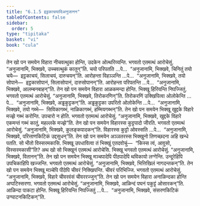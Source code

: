 ```yaml
---
title: "6.1.5 इट्ठकाचयादिअनुजानन"
tableOfContents: false
sidebar:
  order: 5
type: "tipitaka"
basket: "vi"
book: "cula"
---
```



<DynamicBreadcrumb />

<Division number="300" book="cula">

<Paragraph number="1292" book="cula">
तेन खो पन समयेन विहारा नीचवत्थुका होन्ति, उदकेन ओत्थरिय्यन्ति. भगवतो एतमत्थं आरोचेसुं. “अनुजानामि, भिक्खवे, उच्चवत्थुकं कातुन्”ति. चयो परिपतति …पे…  “अनुजानामि, भिक्खवे, चिनितुं तयो चये—  इट्ठकाचयं, सिलाचयं, दारुचयन्”ति. आरोहन्ता विहञ्ञन्ति …पे…  “अनुजानामि, भिक्खवे, तयो सोपाने—  इट्ठकासोपानं, सिलासोपानं, दारुसोपानन्”ति. आरोहन्ता परिपतन्ति …पे…  “अनुजानामि, भिक्खवे, आलम्बनबाहन्”ति.
</Paragraph>

<Paragraph number="1293" book="cula">
तेन खो पन समयेन विहारा आळकमन्दा होन्ति. भिक्खू हिरियन्ति निपज्जितुं. भगवतो एतमत्थं आरोचेसुं. “अनुजानामि, भिक्खवे, तिरोकरणिन्”ति. तिरोकरणिं उक्खिपित्वा ओलोकेन्ति …पे…  “अनुजानामि, भिक्खवे, अड्ढकुट्टकन्”ति. अड्ढकुट्टका उपरितो ओलोकेन्ति …पे…  “अनुजानामि, भिक्खवे, तयो गब्भे—  सिविकागब्भं, नाळिकागब्भं, हम्मियगब्भन्”ति.
</Paragraph>

<Paragraph number="1294" book="cula">
तेन खो पन समयेन भिक्खू खुद्दके विहारे मज्झे गब्भं करोन्ति. उपचारो न होति. भगवतो एतमत्थं आरोचेसुं. “अनुजानामि, भिक्खवे, खुद्दके विहारे एकमन्तं गब्भं कातुं, महल्लके मज्झे”ति.
</Paragraph>

<Paragraph number="1295" book="cula">
तेन खो पन समयेन विहारस्स कुट्टपादो जीरति. भगवतो एतमत्थं आरोचेसुं. “अनुजानामि, भिक्खवे, कुलङ्कपादकन्”ति. विहारस्स कुट्टो ओवस्सति …पे…  “अनुजानामि, भिक्खवे, परित्ताणकिटिकं उद्दसुधन्”ति.
</Paragraph>

<Paragraph number="1296" book="cula">
तेन खो पन समयेन अञ्ञतरस्स भिक्खुनो तिणच्छदना अहि खन्धे पतति. सो भीतो विस्सरमकासि. भिक्खू उपधावित्वा तं भिक्खुं एतदवोचुं—  “किस्स त्वं, आवुसो, विस्सरमकासी”ति? अथ खो सो भिक्खूनं एतमत्थं आरोचेसि. भिक्खू भगवतो एतमत्थं आरोचेसुं. “अनुजानामि, भिक्खवे, वितानन्”ति.
</Paragraph>

<Paragraph number="1297" book="cula">
तेन खो पन समयेन भिक्खू मञ्चपादेपि पीठपादेपि थविकायो लग्गेन्ति. उन्दूरेहिपि उपचिकाहिपि खज्जन्ति. भगवतो एतमत्थं आरोचेसुं. “अनुजानामि, भिक्खवे, भित्तिखिलं नागदन्तकन्”ति.
</Paragraph>

<Paragraph number="1298" book="cula">
तेन खो पन समयेन भिक्खू मञ्चेपि पीठेपि चीवरं निक्खिपन्ति. चीवरं परिभिज्जि. भगवतो एतमत्थं आरोचेसुं. “अनुजानामि, भिक्खवे, विहारे चीवरवंसं चीवररज्जुन्”ति.
</Paragraph>

<Paragraph number="1299" book="cula">
तेन खो पन समयेन विहारा अनाळिन्दका होन्ति अप्पटिस्सरणा. भगवतो एतमत्थं आरोचेसुं. “अनुजानामि, भिक्खवे, आळिन्दं पघनं पकुट्टं ओसारकन्”ति. आळिन्दा पाकटा होन्ति. भिक्खू हिरियन्ति निपज्जितुं …पे…  “अनुजानामि, भिक्खवे, संसरणकिटिकं उग्घाटनकिटिकन्”ति.
</Paragraph>
</Division>